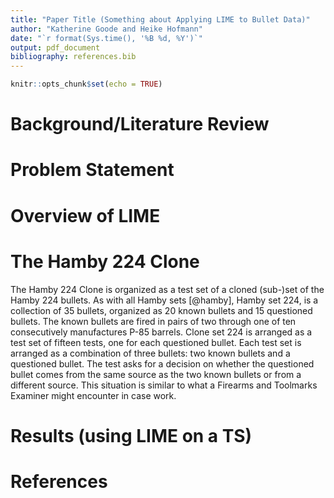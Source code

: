 ```yaml
---
title: "Paper Title (Something about Applying LIME to Bullet Data)"
author: "Katherine Goode and Heike Hofmann"
date: "`r format(Sys.time(), '%B %d, %Y')`"
output: pdf_document
bibliography: references.bib
---
```


```r
knitr::opts_chunk$set(echo = TRUE)
```

# Background/Literature Review

# Problem Statement

# Overview of LIME

# The Hamby 224 Clone

The Hamby 224 Clone is organized as a test set of a cloned (sub-)set of the Hamby 224 bullets. As with all Hamby sets [@hamby], Hamby set 224, is a collection of 35 bullets, organized as 20 known bullets and 15 questioned bullets. The known bullets are fired in pairs of two through one of ten consecutively manufactures P-85 barrels.
Clone set 224 is arranged as a test set of fifteen tests, one for each questioned bullet. Each test set is arranged as a combination of three bullets: two known bullets and a questioned bullet. The test asks for a decision on whether the questioned bullet comes from the same source as the two known bullets  or from a different source. This situation is similar to what a Firearms and Toolmarks Examiner might encounter in case work. 

# Results (using LIME on a TS)

# References